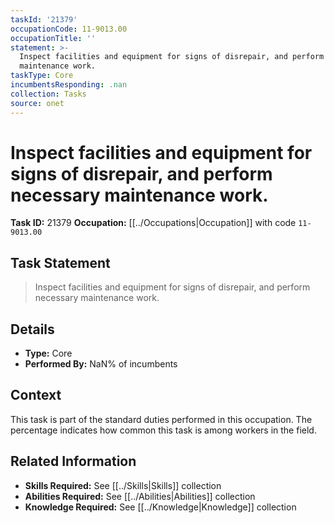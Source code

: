 ```yaml
---
taskId: '21379'
occupationCode: 11-9013.00
occupationTitle: ''
statement: >-
  Inspect facilities and equipment for signs of disrepair, and perform necessary
  maintenance work.
taskType: Core
incumbentsResponding: .nan
collection: Tasks
source: onet
---
```

# Inspect facilities and equipment for signs of disrepair, and perform necessary maintenance work.

**Task ID:** 21379
**Occupation:** [[../Occupations|Occupation]] with code `11-9013.00`

## Task Statement

> Inspect facilities and equipment for signs of disrepair, and perform necessary maintenance work.

## Details

- **Type:** Core
- **Performed By:** NaN% of incumbents

## Context

This task is part of the standard duties performed in this occupation. The percentage indicates how common this task is among workers in the field.

## Related Information

- **Skills Required:** See [[../Skills|Skills]] collection
- **Abilities Required:** See [[../Abilities|Abilities]] collection
- **Knowledge Required:** See [[../Knowledge|Knowledge]] collection
